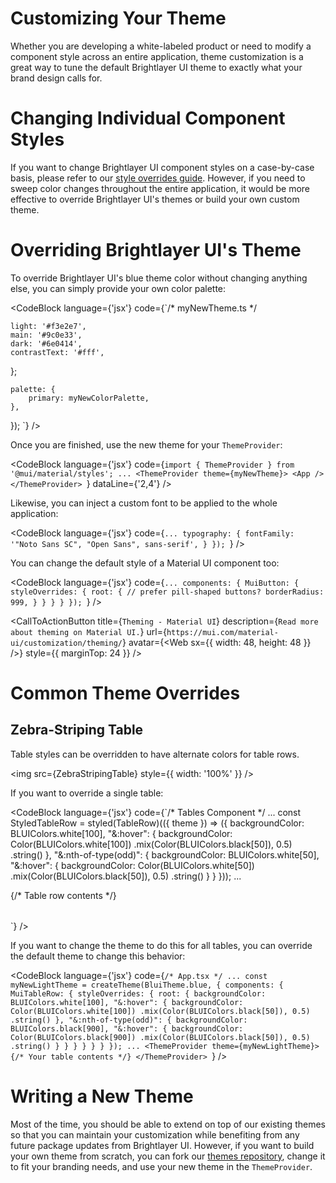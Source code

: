 
# Customizing Your Theme

Whether you are developing a white-labeled product or need to modify a component style across an entire application, theme customization is a great way to tune the default Brightlayer UI theme to exactly what your brand design calls for.

# Changing Individual Component Styles

If you want to change Brightlayer UI component styles on a case-by-case basis, please refer to our [style overrides guide](https://github.com/etn-ccis/blui-react-component-library/blob/master/docs/src/shared/markdown/StyleOverridesGuide.md). However, if you need to sweep color changes throughout the entire application, it would be more effective to override Brightlayer UI's themes or build your own custom theme.

# Overriding Brightlayer UI's Theme

To override Brightlayer UI's blue theme color without changing anything else, you can simply provide your own color palette:

<CodeBlock
    language={'jsx'}
    code={`/* myNewTheme.ts */

    light: '#f3e2e7',
    main: '#9c0e33',
    dark: '#6e0414',
    contrastText: '#fff',
};

    palette: {
        primary: myNewColorPalette,
    },
});
`} />

Once you are finished, use the new theme for your `ThemeProvider`:

<CodeBlock
    language={'jsx'}
    code={`import { ThemeProvider } from '@mui/material/styles';
...
<ThemeProvider theme={myNewTheme}>
    <App />
</ThemeProvider>
`}
    dataLine={'2,4'}
/>

Likewise, you can inject a custom font to be applied to the whole application:

<CodeBlock
    language={'jsx'}
    code={`...
    typography: {
        fontFamily: '"Noto Sans SC", "Open Sans", sans-serif',
    }
});
`}
/>

You can change the default style of a Material UI component too:

<CodeBlock
    language={'jsx'}
    code={`...
    components: {
        MuiButton: {
            styleOverrides: {
                root: {
                    // prefer pill-shaped buttons?
                    borderRadius: 999,
                }
            }
        }
    }
});
`}
/>

<CallToActionButton
    title={`Theming - Material UI`}
    description={`Read more about theming on Material UI.`}
    url={`https://mui.com/material-ui/customization/theming/`}
    avatar={<Web sx={{ width: 48, height: 48 }} />}
    style={{ marginTop: 24 }}
/>

# Common Theme Overrides

## Zebra-Striping Table

Table styles can be overridden to have alternate colors for table rows.

<img src={ZebraStripingTable} style={{ width: '100%' }} />

If you want to override a single table:

<CodeBlock
    language={'jsx'}
    code={`/* Tables Component */
...
const StyledTableRow = styled(TableRow)(({ theme }) => ({
    backgroundColor: BLUIColors.white[100],
    "&:hover": {
        backgroundColor: Color(BLUIColors.white[100])
            .mix(Color(BLUIColors.black[50]), 0.5)
            .string()
    },
    "&:nth-of-type(odd)": {
        backgroundColor: BLUIColors.white[50],
        "&:hover": {
            backgroundColor: Color(BLUIColors.white[50])
                .mix(Color(BLUIColors.black[50]), 0.5)
                .string()
      }
    }
}));
...
<Table>
    <StyledTableRow>{/* Table row contents */}</StyledTableRow>
</Table>
`}
/>

If you want to change the theme to do this for all tables, you can override the default theme to change this behavior:

<CodeBlock
    language={'jsx'}
    code={`/* App.tsx */
...
const myNewLightTheme = createTheme(BluiTheme.blue, {
    components: {
        MuiTableRow: {
            styleOverrides: {
                root: {
                    backgroundColor: BLUIColors.white[100],
                    "&:hover": {
                        backgroundColor: Color(BLUIColors.white[100])
                            .mix(Color(BLUIColors.black[50]), 0.5)
                            .string()
                    },
                    "&:nth-of-type(odd)": {
                        backgroundColor: BLUIColors.black[900],
                            "&:hover": {
                                backgroundColor: Color(BLUIColors.black[900])
                                    .mix(Color(BLUIColors.black[50]), 0.5)
                                    .string()
                            }
                    }
                }
            }
        }
    }
});
...
<ThemeProvider theme={myNewLightTheme}>
    {/* Your table contents */}
</ThemeProvider>
`}
/>

# Writing a New Theme

Most of the time, you should be able to extend on top of our existing themes so that you can maintain your customization while benefiting from any future package updates from Brightlayer UI. However, if you want to build your own theme from scratch, you can fork our [themes repository](https://github.com/etn-ccis/blui-react-themes/tree/master), change it to fit your branding needs, and use your new theme in the `ThemeProvider`.
